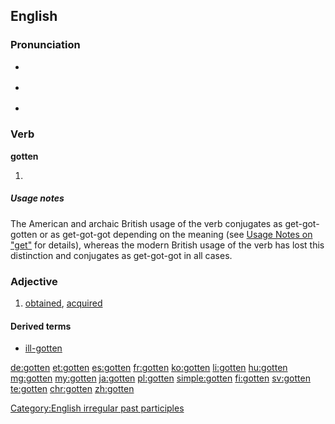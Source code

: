 ==English==

===Pronunciation===
* {{a|UK}} {{IPA|/ˈɡɒtən/}}
* {{a|US}} {{IPA|/ˈɡɑtən/}}
* {{audio|en-us-gotten.ogg|Audio (US)|lang=en}}

===Verb===
'''gotten'''

# {{context|now mostly|North America|Irish|Northern British|lang=en}} {{past participle of|get|lang=en}}

=====Usage notes=====
The American and archaic British usage of the verb conjugates as get-got-gotten or as get-got-got depending on the meaning (see [[get#Usage Notes|Usage Notes on "get"]] for details), whereas the modern British usage of the verb has lost this distinction and conjugates as get-got-got in all cases.

===Adjective===
{{en-adj|-}}

# {{context|mostly in combination|lang=en}} [[obtained]], [[acquired]]

====Derived terms====
* [[ill-gotten]]

[[Category:English irregular past participles]]

[[de:gotten]]
[[et:gotten]]
[[es:gotten]]
[[fr:gotten]]
[[ko:gotten]]
[[li:gotten]]
[[hu:gotten]]
[[mg:gotten]]
[[my:gotten]]
[[ja:gotten]]
[[pl:gotten]]
[[simple:gotten]]
[[fi:gotten]]
[[sv:gotten]]
[[te:gotten]]
[[chr:gotten]]
[[zh:gotten]]
